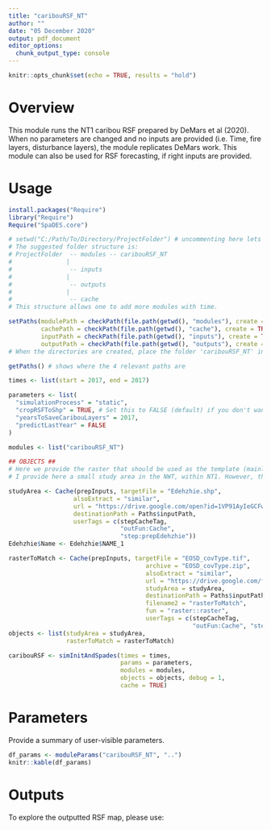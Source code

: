 ```yaml
---
title: "caribouRSF_NT"
author: ""
date: "05 December 2020"
output: pdf_document
editor_options:
  chunk_output_type: console
---
```


```r
knitr::opts_chunk$set(echo = TRUE, results = "hold")
```

# Overview

This module runs the NT1 caribou RSF prepared by DeMars et al (2020). When no parameters are changed and no inputs are provided (i.e. Time, fire layers, disturbance layers), the module replicates DeMars work. This module can also be used for RSF forecasting, if right inputs are provided. 

# Usage

```r

install.packages("Require")
library("Require")
Require("SpaDES.core")

# setwd("C:/Path/To/Directory/ProjectFolder") # uncommenting here lets you set a specific path
# The suggested folder structure is:
# ProjectFolder  -- modules -- caribouRSF_NT 
#               |
#                -- inputs
#               |
#                -- outputs
#               |
#                -- cache
# This structure allows one to add more modules with time.

setPaths(modulePath = checkPath(file.path(getwd(), "modules"), create = TRUE), 
         cachePath = checkPath(file.path(getwd(), "cache"), create = TRUE), 
         inputPath = checkPath(file.path(getwd(), "inputs"), create = TRUE), 
         outputPath = checkPath(file.path(getwd(), "outputs"), create = TRUE))
# When the directories are created, place the folder 'caribouRSF_NT' in the folder 'modules'

getPaths() # shows where the 4 relevant paths are

times <- list(start = 2017, end = 2017)

parameters <- list(
  "simulationProcess" = "static",
  "cropRSFToShp" = TRUE, # Set this to FALSE (default) if you don't want the projection to be cropped
  "yearsToSaveCaribouLayers" = 2017,
  "predictLastYear" = FALSE
)

modules <- list("caribouRSF_NT")

## OBJECTS ##
# Here we provide the raster that should be used as the template (mainly for resolution and projection), names `rasterToMatch`, as well as the study area (`studyArea`) that we want to crop our results to. As a test,
# I provide here a small study area in the NWT, within NT1. However, the code for the NT1 study area is   

studyArea <- Cache(prepInputs, targetFile = "Edehzhie.shp",
                  alsoExtract = "similar",
                  url = "https://drive.google.com/open?id=1VP91AyIeGCFwJS9oPSEno4_SbtJQJMh7",
                  destinationPath = Paths$inputPath,
                  userTags = c(stepCacheTag, 
                               "outFun:Cache",
                               "step:prepEdehzhie"))
Edehzhie$Name <- Edehzhie$NAME_1

rasterToMatch <- Cache(prepInputs, targetFile = "EOSD_covType.tif",
                                      archive = "EOSD_covType.zip",
                                      alsoExtract = "similar",
                                      url = "https://drive.google.com/file/d/16Eha9ZOToUszHln4UtOl6f6Qs-br1_l0/view?usp=sharing",
                                      studyArea = studyArea,
                                      destinationPath = Paths$inputPath,
                                      filename2 = "rasterToMatch",
                                      fun = "raster::raster",
                                      userTags = c(stepCacheTag,
                                                   "outFun:Cache", "step:prepRTM"))
objects <- list(studyArea = studyArea,
                rasterToMatch = rasterToMatch)

caribouRSF <- simInitAndSpades(times = times,
                               params = parameters,
                               modules = modules,
                               objects = objects, debug = 1, 
                               cache = TRUE)

```

# Parameters

Provide a summary of user-visible parameters.

```r
df_params <- moduleParams("caribouRSF_NT", "..")
knitr::kable(df_params)
```

# Outputs  

To explore the outputted RSF map, please use:

```r

```
